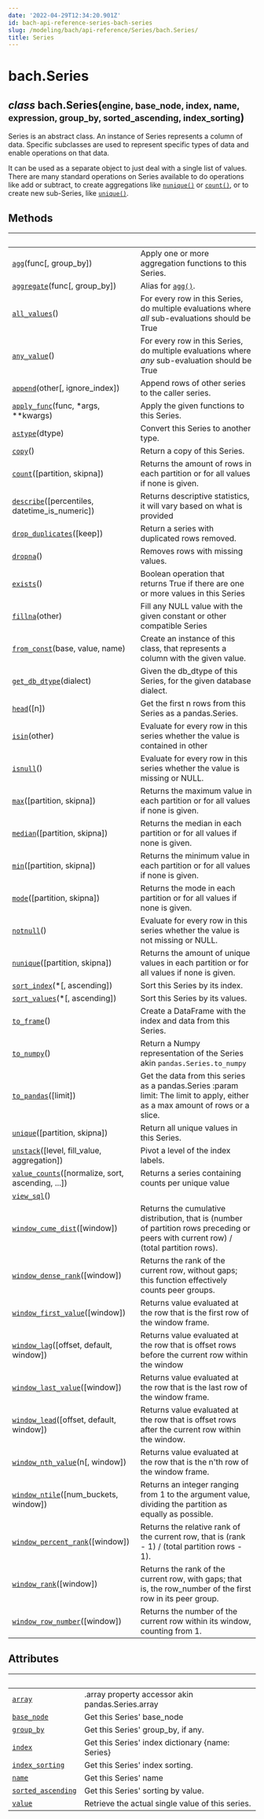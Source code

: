 ```yaml
---
date: '2022-04-29T12:34:20.901Z'
id: bach-api-reference-series-bach-series
slug: /modeling/bach/api-reference/Series/bach.Series/
title: Series
---
```


# bach.Series

<div class="class">
<h2 class="signature-method"><span class="type-annotation"><em>class</em></span> <span class="additional-name">bach.</span><span class="name">Series(</span><small class="parameter-list"><span class="parameter" id="engine">engine</span>, <span class="parameter" id="base_node">base_node</span>, <span class="parameter" id="index">index</span>, <span class="parameter" id="name">name</span>, <span class="parameter" id="expression">expression</span>, <span class="parameter" id="group_by">group_by</span>, <span class="parameter" id="sorted_ascending">sorted_ascending</span>, <span class="parameter" id="index_sorting">index_sorting</span></small>)</h2>


<div class="content">

Series is an abstract class. An instance of Series represents a column of data. Specific subclasses are
used to represent specific types of data and enable operations on that data.

It can be used as a separate object to just deal with a single list of values. There are many standard
operations on Series available to do operations like add or subtract, to create aggregations like
[`nunique()`](/docs/modeling/bach/api-reference/Series/bach.Series.nunique/#bach.Series.nunique) or [`count()`](/docs/modeling/bach/api-reference/Series/bach.Series.count/#bach.Series.count), or to create new sub-Series, like [`unique()`](/docs/modeling/bach/api-reference/Series/bach.Series.unique/#bach.Series.unique).

## Methods

| &nbsp;                                            | &nbsp;                                                                                                                                      |
| ------------------------------------------------- | ------------------------------------------------------------------------------------------------------------------------------------------ |
| [`agg`](/docs/modeling/bach/api-reference/Series/bach.Series.agg/#bach.Series.agg)(func[, group_by])                             | Apply one or more aggregation functions to this Series.                                                                                     |
| [`aggregate`](/docs/modeling/bach/api-reference/Series/bach.Series.aggregate/#bach.Series.aggregate)(func[, group_by])                       | Alias for [`agg()`](/docs/modeling/bach/api-reference/Series/bach.Series.agg/#bach.Series.agg).                                                                                                                            |
| [`all_values`](/docs/modeling/bach/api-reference/Series/bach.Series.all-values/#bach.Series.all-values)()                                      | For every row in this Series, do multiple evaluations where _all_ sub-evaluations should be True                                            |
| [`any_value`](/docs/modeling/bach/api-reference/Series/bach.Series.any-value/#bach.Series.any-value)()                                       | For every row in this Series, do multiple evaluations where _any_ sub-evaluation should be True                                             |
| [`append`](/docs/modeling/bach/api-reference/Series/bach.Series.append/#bach.Series.append)(other[, ignore_index])                     | Append rows of other series to the caller series.                                                                                           |
| [`apply_func`](/docs/modeling/bach/api-reference/Series/bach.Series.apply-func/#bach.Series.apply-func)(func, \*args, \*\*kwargs)                 | Apply the given functions to this Series.                                                                                                   |
| [`astype`](/docs/modeling/bach/api-reference/Series/bach.Series.astype/#bach.Series.astype)(dtype)                                     | Convert this Series to another type.                                                                                                        |
| [`copy`](/docs/modeling/bach/api-reference/Series/bach.Series.copy/#bach.Series.copy)()                                            | Return a copy of this Series.                                                                                                               |
| [`count`](/docs/modeling/bach/api-reference/Series/bach.Series.count/#bach.Series.count)([partition, skipna])                        | Returns the amount of rows in each partition or for all values if none is given.                                                            |
| [`describe`](/docs/modeling/bach/api-reference/Series/bach.Series.describe/#bach.Series.describe)([percentiles, datetime_is_numeric])      | Returns descriptive statistics, it will vary based on what is provided                                                                      |
| [`drop_duplicates`](/docs/modeling/bach/api-reference/Series/bach.Series.drop-duplicates/#bach.Series.drop-duplicates)([keep])                           | Return a series with duplicated rows removed.                                                                                               |
| [`dropna`](/docs/modeling/bach/api-reference/Series/bach.Series.dropna/#bach.Series.dropna)()                                          | Removes rows with missing values.                                                                                                           |
| [`exists`](/docs/modeling/bach/api-reference/Series/bach.Series.exists/#bach.Series.exists)()                                          | Boolean operation that returns True if there are one or more values in this Series                                                          |
| [`fillna`](/docs/modeling/bach/api-reference/Series/bach.Series.fillna/#bach.Series.fillna)(other)                                     | Fill any NULL value with the given constant or other compatible Series                                                                      |
| [`from_const`](/docs/modeling/bach/api-reference/Series/bach.Series.from-const/#bach.Series.from-const)(base, value, name)                     | Create an instance of this class, that represents a column with the given value.                                                            |
| [`get_db_dtype`](/docs/modeling/bach/api-reference/Series/bach.Series.get-db-dtype/#bach.Series.get-db-dtype)(dialect)                             | Given the db_dtype of this Series, for the given database dialect.                                                                          |
| [`head`](/docs/modeling/bach/api-reference/Series/bach.Series.head/#bach.Series.head)([n])                                         | Get the first n rows from this Series as a pandas.Series.                                                                                   |
| [`isin`](/docs/modeling/bach/api-reference/Series/bach.Series.isin/#bach.Series.isin)(other)                                       | Evaluate for every row in this series whether the value is contained in other                                                               |
| [`isnull`](/docs/modeling/bach/api-reference/Series/bach.Series.isnull/#bach.Series.isnull)()                                          | Evaluate for every row in this series whether the value is missing or NULL.                                                                 |
| [`max`](/docs/modeling/bach/api-reference/Series/bach.Series.max/#bach.Series.max)([partition, skipna])                          | Returns the maximum value in each partition or for all values if none is given.                                                             |
| [`median`](/docs/modeling/bach/api-reference/Series/bach.Series.median/#bach.Series.median)([partition, skipna])                       | Returns the median in each partition or for all values if none is given.                                                                    |
| [`min`](/docs/modeling/bach/api-reference/Series/bach.Series.min/#bach.Series.min)([partition, skipna])                          | Returns the minimum value in each partition or for all values if none is given.                                                             |
| [`mode`](/docs/modeling/bach/api-reference/Series/bach.Series.mode/#bach.Series.mode)([partition, skipna])                         | Returns the mode in each partition or for all values if none is given.                                                                      |
| [`notnull`](/docs/modeling/bach/api-reference/Series/bach.Series.notnull/#bach.Series.notnull)()                                         | Evaluate for every row in this series whether the value is not missing or NULL.                                                             |
| [`nunique`](/docs/modeling/bach/api-reference/Series/bach.Series.nunique/#bach.Series.nunique)([partition, skipna])                      | Returns the amount of unique values in each partition or for all values if none is given.                                                   |
| [`sort_index`](/docs/modeling/bach/api-reference/Series/bach.Series.sort-index/#bach.Series.sort-index)(\*[, ascending])                        | Sort this Series by its index.                                                                                                              |
| [`sort_values`](/docs/modeling/bach/api-reference/Series/bach.Series.sort-values/#bach.Series.sort-values)(\*[, ascending])                       | Sort this Series by its values.                                                                                                             |
| [`to_frame`](/docs/modeling/bach/api-reference/Series/bach.Series.to-frame/#bach.Series.to-frame)()                                        | Create a DataFrame with the index and data from this Series.                                                                                |
| [`to_numpy`](/docs/modeling/bach/api-reference/Series/bach.Series.to-numpy/#bach.Series.to-numpy)()                                        | Return a Numpy representation of the Series akin `pandas.Series.to_numpy`                                                                     |
| [`to_pandas`](/docs/modeling/bach/api-reference/Series/bach.Series.to-pandas/#bach.Series.to-pandas)([limit])                                | Get the data from this series as a pandas.Series :param limit: The limit to apply, either as a max amount of rows or a slice.               |
| [`unique`](/docs/modeling/bach/api-reference/Series/bach.Series.unique/#bach.Series.unique)([partition, skipna])                       | Return all unique values in this Series.                                                                                                    |
| [`unstack`](/docs/modeling/bach/api-reference/Series/bach.Series.unstack/#bach.Series.unstack)([level, fill_value, aggregation])         | Pivot a level of the index labels.                                                                                                          |
| [`value_counts`](/docs/modeling/bach/api-reference/Series/bach.Series.value-counts/#bach.Series.value-counts)([normalize, sort, ascending, ...])   | Returns a series containing counts per unique value                                                                                         |
| [`view_sql`](/docs/modeling/bach/api-reference/Series/bach.Series.view-sql/#bach.Series.view-sql)()                                        |                                                                                                                                             |
| [`window_cume_dist`](/docs/modeling/bach/api-reference/Series/bach.Series.window-cume-dist/#bach.Series.window-cume-dist)([window])                        | Returns the cumulative distribution, that is (number of partition rows preceding or peers with current row) / (total partition rows).       |
| [`window_dense_rank`](/docs/modeling/bach/api-reference/Series/bach.Series.window-dense-rank/#bach.Series.window-dense-rank)([window])                       | Returns the rank of the current row, without gaps; this function effectively counts peer groups.                                            |
| [`window_first_value`](/docs/modeling/bach/api-reference/Series/bach.Series.window-first-value/#bach.Series.window-first-value)([window])                      | Returns value evaluated at the row that is the first row of the window frame.                                                               |
| [`window_lag`](/docs/modeling/bach/api-reference/Series/bach.Series.window-lag/#bach.Series.window-lag)([offset, default, window])             | Returns value evaluated at the row that is offset rows before the current row within the window                                             |
| [`window_last_value`](/docs/modeling/bach/api-reference/Series/bach.Series.window-last-value/#bach.Series.window-last-value)([window])                       | Returns value evaluated at the row that is the last row of the window frame.                                                                |
| [`window_lead`](/docs/modeling/bach/api-reference/Series/bach.Series.window-lead/#bach.Series.window-lead)([offset, default, window])            | Returns value evaluated at the row that is offset rows after the current row within the window.                                             |
| [`window_nth_value`](/docs/modeling/bach/api-reference/Series/bach.Series.window-nth-value/#bach.Series.window-nth-value)(n[, window])                     | Returns value evaluated at the row that is the n'th row of the window frame.                                                                |
| [`window_ntile`](/docs/modeling/bach/api-reference/Series/bach.Series.window-ntile/#bach.Series.window-ntile)([num_buckets, window])               | Returns an integer ranging from 1 to the argument value, dividing the partition as equally as possible.                                     |
| [`window_percent_rank`](/docs/modeling/bach/api-reference/Series/bach.Series.window-percent-rank/#bach.Series.window-percent-rank)([window])                     | Returns the relative rank of the current row, that is (rank - 1) / (total partition rows - 1).                                              |
| [`window_rank`](/docs/modeling/bach/api-reference/Series/bach.Series.window-rank/#bach.Series.window-rank)([window])                             | Returns the rank of the current row, with gaps; that is, the row_number of the first row in its peer group.                                 |
| [`window_row_number`](/docs/modeling/bach/api-reference/Series/bach.Series.window-row-number/#bach.Series.window-row-number)([window])                       | Returns the number of the current row within its window, counting from 1.                                                                   |

## Attributes

| &nbsp;                                            | &nbsp;                                                                                                                                      |
| ------------------------------------------------- | ------------------------------------------------------------------------------------------------------------------------------------------ |
| [`array`](/docs/modeling/bach/api-reference/Series/bach.Series.array/#bach.Series.array)                                             | .array property accessor akin pandas.Series.array                                                                                           |
| [`base_node`](/docs/modeling/bach/api-reference/Series/bach.Series.base-node/#bach.Series.base-node)                                         | Get this Series' base_node                                                                                                                  |
| [`group_by`](/docs/modeling/bach/api-reference/Series/bach.Series.group-by/#bach.Series.group-by)                                          | Get this Series' group_by, if any.                                                                                                          |
| [`index`](/docs/modeling/bach/api-reference/Series/bach.Series.index/#bach.Series.index)                                             | Get this Series' index dictionary {name: Series}                                                                                            |
| [`index_sorting`](/docs/modeling/bach/api-reference/Series/bach.Series.index-sorting/#bach.Series.index-sorting)                                     | Get this Series' index sorting.                                                                                                             |
| [`name`](/docs/modeling/bach/api-reference/Series/bach.Series.name/#bach.Series.name)                                              | Get this Series' name                                                                                                                       |
| [`sorted_ascending`](/docs/modeling/bach/api-reference/Series/bach.Series.sorted-ascending/#bach.Series.sorted-ascending)                                  | Get this Series' sorting by value.                                                                                                          |
| [`value`](/docs/modeling/bach/api-reference/Series/bach.Series.value/#bach.Series.value)                                             | Retrieve the actual single value of this series.                                                                                            |


</div>

</div>
